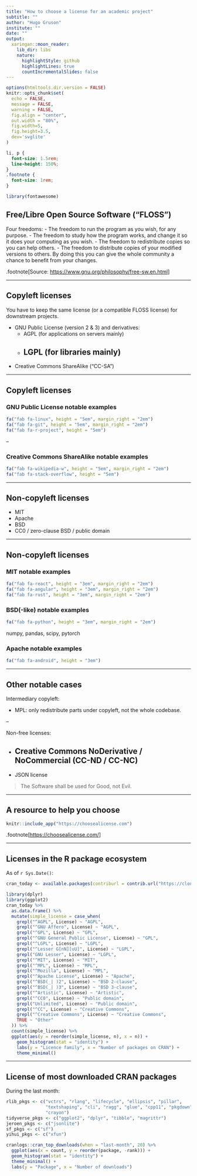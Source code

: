```yaml
---
title: "How to choose a license for an academic project"
subtitle: ""
author: "Hugo Gruson"
institute: ""
date: ""
output:
  xaringan::moon_reader:
    lib_dir: libs
    nature:
      highlightStyle: github
      highlightLines: true
      countIncrementalSlides: false
---
```


```r
options(htmltools.dir.version = FALSE)
knitr::opts_chunk$set(
  echo = FALSE,
  message = FALSE,
  warning = FALSE,
  fig.align = "center",
  out.width = "80%",
  fig.width=5,
  fig.height=3.5,
  dev='svglite'
)
```

```css
li, p {
  font-size: 1.5rem;
  line-height: 150%;
}
.footnote {
  font-size: 1rem;
}
```

```r
library(fontawesome)
```

## Free/Libre Open Source Software ("FLOSS")

Four freedoms: 
- The freedom to run the program as you wish, for any purpose.
- The freedom to study how the program works, and change it so it does your computing as you wish.
- The freedom to redistribute copies so you can help others.
- The freedom to distribute copies of your modified versions to others. By doing this you can give the whole community a chance to benefit from your changes.

.footnote[Source: <https://www.gnu.org/philosophy/free-sw.en.html>]

---

## Copyleft licenses

You have to keep the same license (or a compatible FLOSS license) for downstream
projects.

- GNU Public License (version 2 & 3) and derivatives:
  * AGPL (for applications on servers mainly)
  * LGPL (for libraries mainly)
--

- Creative Commons ShareAlike ("CC-SA")

---

## Copyleft licenses

### GNU Public License notable examples

```r
fa("fab fa-linux", height = "5em", margin_right = "2em")
fa("fab fa-git", height = "5em", margin_right = "2em")
fa("fab fa-r-project", height = "5em")
```


--

### Creative Commons ShareAlike notable examples

```r
fa("fab fa-wikipedia-w", height = "5em", margin_right = "2em")
fa("fab fa-stack-overflow", height = "5em")
```

---

## Non-copyleft licenses

- MIT
- Apache
- BSD
- CC0 / zero-clause BSD / public domain

---

## Non-copyleft licenses

### MIT notable examples

```r
fa("fab fa-react", height = "3em", margin_right = "2em")
fa("fab fa-angular", height = "3em", margin_right = "2em")
fa("fab fa-rust", height = "3em", margin_right = "2em")
```

### BSD(-like) notable examples

```r
fa("fab fa-python", height = "3em", margin_right = "2em")
```

numpy, pandas, scipy, pytorch

### Apache notable examples

```r
fa("fab fa-android", height = "3em")
```

---

## Other notable cases

Intermediary copyleft:

- MPL: only redistribute parts under copyleft, not the whole codebase.

--

Non-free licenses:

- Creative Commons NoDerivative / NoCommercial (CC-ND / CC-NC)
--

- JSON license

> The Software shall be used for Good, not Evil.

---

## A resource to help you choose

```r
knitr::include_app("https://choosealicense.com")
```

.footnote[<https://choosealicense.com/>]

---

## Licenses in the R package ecosystem

As of `r Sys.Date()`:

```r
cran_today <- available.packages(contriburl = contrib.url("https://cloud.r-project.org"))
```

```r
library(dplyr)
library(ggplot2)
cran_today %>%
  as.data.frame() %>%
  mutate(simple_license = case_when(
    grepl("^AGPL", License) ~ "AGPL",
    grepl("^GNU Affero", License) ~ "AGPL",
    grepl("^GPL", License) ~ "GPL",
    grepl("^GNU General Public License", License) ~ "GPL",
    grepl("^LGPL", License) ~ "LGPL",
    grepl("^Lesser G[nN][uU]", License) ~ "LGPL",
    grepl("GNU Lesser", License) ~ "LGPL",
    grepl("^MIT", License) ~ "MIT",
    grepl("^MPL", License) ~ "MPL",
    grepl("^Mozilla", License) ~ "MPL",
    grepl("^Apache License", License) ~ "Apache",
    grepl("^BSD(_| )2", License) ~ "BSD 2-clause",
    grepl("^BSD(_| )3", License) ~ "BSD 3-clause",
    grepl("^Artistic", License) ~ "Artistic",
    grepl("^CC0", License) ~ "Public domain",
    grepl("Unlimited", License) ~ "Public domain",
    grepl("^CC", License) ~ "Creative Commons",
    grepl("^Creative Commons", License) ~ "Creative Commons",
    TRUE ~ "Other"
  )) %>%
  count(simple_license) %>%
  ggplot(aes(y = reorder(simple_license, n), x = n)) +
    geom_histogram(stat = "identity") +
    labs(y = "Licence family", x = "Number of packages on CRAN") +
    theme_minimal()
```
---

## License of most downloaded CRAN packages

During the last month:

```r
rlib_pkgs <- c("vctrs", "rlang", "lifecycle", "ellipsis", "pillar", 
               "textshaping", "cli", "ragg", "glue", "cpp11", "pkgdown", 
               "crayon")
tidyverse_pkgs <- c("ggplot2", "dplyr", "tibble", "magrittr")
jeroen_pkgs <- c("jsonlite")
sf_pkgs <- c("sf")
yihui_pkgs <- c("xfun")

cranlogs::cran_top_downloads(when = "last-month", 20) %>%
  ggplot(aes(x = count, y = reorder(package, -rank))) +
  geom_histogram(stat = "identity") +
  theme_minimal() +
  labs(y = "Package", x = "Number of downloads")
```
